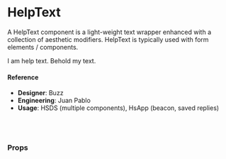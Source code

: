 
<Meta title="🧬 Components/Text/HelpText" component={HelpText} />

# HelpText

A HelpText component is a light-weight text wrapper enhanced with a collection of aesthetic modifiers. HelpText is typically used with form elements / components.

<Preview>
  <Story name="default">
    <HelpText
      shade={select(
        'Shade',
        {
          default: 'default',
          subtle: 'subtle',
          slightlyMuted: 'slightlyMuted',
          muted: 'muted',
          faint: 'faint',
          extraMuted: 'extraMuted',
        },
        'default'
      )}
      size={select(
        'Size',
        {
          10: '10',
          11: '11',
          12: '12',
          13: '13',
          14: '14',
          15: '15',
          20: '20',
          48: '48',
        },
        '13'
      )}
      state={select(
        'State',
        {
          default: '',
          error: 'error',
          success: 'success',
          warning: 'warning',
        },
        ''
      )}
      isCompact={boolean('isCompact', false)}
    >
      I am help text. Behold my text.
    </HelpText>
  </Story>
</Preview>

#### Reference

- **Designer**: Buzz
- **Engineering**: Juan Pablo
- **Usage**: HSDS (multiple components), HsApp (beacon, saved replies)

<br />
<br />

### Props

<Props of={HelpText} />

